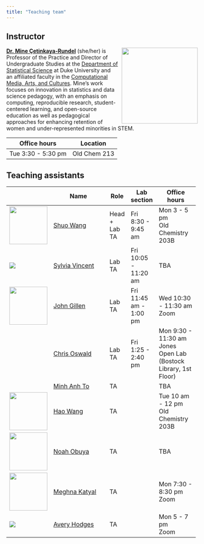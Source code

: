 ```yaml
---
title: "Teaching team"
---
```


## Instructor

![](images/team/mine.png){style="float:right;padding: 0 0 0 10px;" fig-alt="Headshot of Dr. Mine Çetinkaya-Rundel" width="200"}

[**Dr. Mine Çetinkaya-Rundel**](http://mine-cr.com/) (she/her) is Professor of the Practice and Director of Undergraduate Studies at the [Department of Statistical Science](https://stat.duke.edu/) at Duke University and an affiliated faculty in the [Computational Media, Arts, and Cultures](https://cmac.duke.edu/). Mine's work focuses on innovation in statistics and data science pedagogy, with an emphasis on computing, reproducible research, student-centered learning, and open-source education as well as pedagogical approaches for enhancing retention of women and under-represented minorities in STEM.

| Office hours       | Location     |
|--------------------|--------------|
| Tue 3:30 - 5:30 pm | Old Chem 213 |

## Teaching assistants

+------------------------------------------+------------------------------------------------------------------------+---------------+------------------------+---------------------------------------------+
|                                          | Name                                                                   | Role          | Lab section            | Office hours                                |
+==========================================+========================================================================+===============+========================+=============================================+
| ![](images/team/shuo.png){width="100"}   | [Shuo Wang](https://scholars.duke.edu/person/shuo.wang717)             | Head + Lab TA | Fri 8:30 - 9:45 am     | Mon 3 - 5 pm\                               |
|                                          |                                                                        |               |                        | Old Chemistry 203B                          |
+------------------------------------------+------------------------------------------------------------------------+---------------+------------------------+---------------------------------------------+
| ![](images/team/sylvia.png)              | [Sylvia Vincent](https://www.linkedin.com/in/sylvia-vincent-57b71917a) | Lab TA        | Fri 10:05 - 11:20 am   | TBA                                         |
+------------------------------------------+------------------------------------------------------------------------+---------------+------------------------+---------------------------------------------+
| ![](images/team/john.png){width="100"}   | [John Gillen](https://www.linkedin.com/in/john-gillen-611471229/)      | Lab TA        | Fri 11:45 am - 1:00 pm | Wed 10:30 - 11:30 am\                       |
|                                          |                                                                        |               |                        | Zoom                                        |
+------------------------------------------+------------------------------------------------------------------------+---------------+------------------------+---------------------------------------------+
|                                          | [Chris Oswald](https://scholars.duke.edu/person/chris.oswald)          | Lab TA        | Fri 1:25 - 2:40 pm     | Mon 9:30 - 11:30 am\                        |
|                                          |                                                                        |               |                        | Jones Open Lab (Bostock Library, 1st Floor) |
+------------------------------------------+------------------------------------------------------------------------+---------------+------------------------+---------------------------------------------+
|                                          | [Minh Anh To](https://scholars.duke.edu/person/minhanh.to)             | TA            |                        | TBA                                         |
+------------------------------------------+------------------------------------------------------------------------+---------------+------------------------+---------------------------------------------+
| ![](images/team/hao.png){width="100"}    | [Hao Wang](https://scholars.duke.edu/person/hao.wang)                  | TA            |                        | Tue 10 am - 12 pm\                          |
|                                          |                                                                        |               |                        | Old Chemistry 203B                          |
+------------------------------------------+------------------------------------------------------------------------+---------------+------------------------+---------------------------------------------+
| ![](images/team/noah.png){width="100"}   | [Noah Obuya](https://www.linkedin.com/in/noah-obuya-5795b7228)         | TA            |                        | TBA                                         |
+------------------------------------------+------------------------------------------------------------------------+---------------+------------------------+---------------------------------------------+
| ![](images/team/meghna.png){width="100"} | [Meghna Katyal](https://www.linkedin.com/in/meghna-katyal-90bb13202)   | TA            |                        | Mon 7:30 - 8:30 pm\                         |
|                                          |                                                                        |               |                        | Zoom                                        |
+------------------------------------------+------------------------------------------------------------------------+---------------+------------------------+---------------------------------------------+
| ![](images/team/avery.png)               | [Avery Hodges](https://www.linkedin.com/in/avery-hodges-26824318a)     | TA            |                        | Mon 5 - 7 pm\                               |
|                                          |                                                                        |               |                        | Zoom                                        |
+------------------------------------------+------------------------------------------------------------------------+---------------+------------------------+---------------------------------------------+
